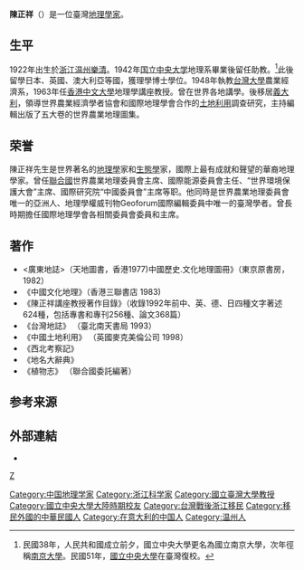'''陳正祥'''（{{bd|1922年||2003年}}）是一位臺灣[[地理學家|地理學家]]。

==生平==
1922年出生於[[浙江|浙江]][[温州|温州]][[樂清|樂清]]。1942年[[国立中央大学|国立中央大学]]地理系畢業後留任助教。<ref>民國38年，人民共和國成立前夕，國立中央大學更名為國立南京大學，次年徑稱[[南京大學|南京大學]]。民國51年，[[國立中央大學|國立中央大學]]在臺灣復校。</ref>此後留學日本、英國、澳大利亞等國，獲理學博士學位。1948年執教[[台灣大學|台灣大學]]農業經濟系，1963年任[[香港中文大學|香港中文大學]]地理學講座教授。曾在世界各地講學。後移居[[義大利|義大利]]，領導世界農業經濟學者協會和國際地理學會合作的[[土地利用|土地利用]]調查研究，主持編輯出版了五大卷的世界農業地理圖集。

==荣誉==
陳正祥先生是世界著名的[[地理學|地理學]]家和[[生態學|生態學]]家，國際上最有成就和聲望的華裔地理學家。曾任[[聯合國|聯合國]]世界農業地理委員會主席、國際能源委員會主任、“世界環境保護大會”主席、國際研究院“中國委員會”主席等职。他同時是世界農業地理委員會唯一的亞洲人、地理學權威刊物Geoforum國際編輯委員中唯一的臺灣學者。曾長時期擔任國際地理學會各相關委員會委員和主席。

==著作==
*<廣東地誌>（天地圖書，香港1977)中國歷史.文化地理圖冊》（東京原書房，1982）
*《中國文化地理》（香港三聯書店 1983)
*《陳正祥講座教授著作目錄》（收錄1992年前中、英、德、日四種文字著述624種，包括專書和專刊256種、論文368篇）
*《台灣地誌》 （臺北南天書局 1993）
*《中國土地利用》 （英國麥克美倫公司 1998）
*《西北考察記》
*《地名大辭典》
*《植物志》 （聯合國委託編著）

==参考来源==
{{reflist}}

==外部連結==
*{{cite web|url=http://www.wretch.cc/blog/analy92&category_id=11691440|title=找尋陳正祥|author=analy92|publisher=無名小站|language=zh}}

{{Authority control}}
{{DEFAULTSORT:C}}
[[Category:中国地理学家|Category:中国地理学家]]
[[Category:浙江科学家|Category:浙江科学家]]
[[Category:國立臺灣大學教授|Category:國立臺灣大學教授]]
[[Category:國立中央大學大陸時期校友|Category:國立中央大學大陸時期校友]]
[[Category:台灣戰後浙江移民|Category:台灣戰後浙江移民]]
[[Category:移民外國的中華民國人|Category:移民外國的中華民國人]]
[[Category:在意大利的中国人|Category:在意大利的中国人]]
[[Category:温州人|Category:温州人]]
[[category:陈姓|Z]]

{{浙江人小作品}}